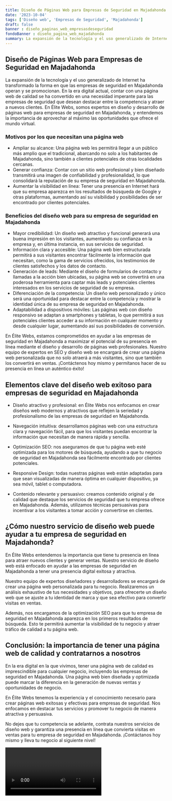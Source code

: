 ```yaml
---
title: Diseño de Páginas Web para Empresas de Seguridad en Majadahonda
date: '2023-10-04'
tags: ['Diseño web', 'Empresas de Seguridad', 'Majadahonda']
draft: false
banner : diseño_paginas_web_empresasdeseguridad
fondoBanner : diseño_pagina_web_majadahonda
summary: La expansión de la tecnología y el uso generalizado de Internet ha transformado la forma en que las empresas de seguridad en Majadahonda operan y se promocionan. En la era digital actual, contar con una página web de calidad se ha convertido en una necesidad imperante para las empresas de seguridad que desean destacar entre la competencia y atraer a nuevos clientes. En Élite Webs, somos expertos en diseño y desarrollo de páginas web para empresas de seguridad en Majadahonda, y entendemos la importancia de aprovechar al máximo las oportunidades que ofrece el mundo virtual.
---
```


## Diseño de Páginas Web para Empresas de Seguridad en Majadahonda

La expansión de la tecnología y el uso generalizado de Internet ha transformado la forma en que las empresas de seguridad en Majadahonda operan y se promocionan. En la era digital actual, contar con una página web de calidad se ha convertido en una necesidad imperante para las empresas de seguridad que desean destacar entre la competencia y atraer a nuevos clientes. En Élite Webs, somos expertos en diseño y desarrollo de páginas web para empresas de seguridad en Majadahonda, y entendemos la importancia de aprovechar al máximo las oportunidades que ofrece el mundo virtual.

### Motivos por los que necesitan una página web

- Ampliar su alcance: Una página web les permitirá llegar a un público más amplio que el tradicional, abarcando no solo a los habitantes de Majadahonda, sino también a clientes potenciales de otras localidades cercanas.
- Generar confianza: Contar con un sitio web profesional y bien diseñado transmitirá una imagen de confiabilidad y profesionalidad, lo que consolidará la reputación de su empresa de seguridad en Majadahonda.
- Aumentar la visibilidad en línea: Tener una presencia en Internet hará que su empresa aparezca en los resultados de búsqueda de Google y otras plataformas, aumentando así su visibilidad y posibilidades de ser encontrado por clientes potenciales.

### Beneficios del diseño web para su empresa de seguridad en Majadahonda

- Mayor credibilidad: Un diseño web atractivo y funcional generará una buena impresión en los visitantes, aumentando su confianza en la empresa y, en última instancia, en sus servicios de seguridad.
- Información clara y accesible: Una página web bien estructurada permitirá a sus visitantes encontrar fácilmente la información que necesitan, como la gama de servicios ofrecidos, los testimonios de clientes satisfechos y los datos de contacto.
- Generación de leads: Mediante el diseño de formularios de contacto y llamadas a la acción bien ubicadas, su página web se convertirá en una poderosa herramienta para captar más leads y potenciales clientes interesados en los servicios de seguridad de su empresa.
- Diferenciación de la competencia: Un diseño web personalizado y único será una oportunidad para destacar entre la competencia y mostrar la identidad única de su empresa de seguridad en Majadahonda.
- Adaptabilidad a dispositivos móviles: Las páginas web con diseño responsivo se adaptan a smartphones y tabletas, lo que permitirá a sus potenciales clientes acceder a su información en cualquier momento y desde cualquier lugar, aumentando así sus posibilidades de conversión.

En Élite Webs, estamos comprometidos en ayudar a las empresas de seguridad en Majadahonda a maximizar el potencial de su presencia en línea mediante el diseño y desarrollo de páginas web profesionales. Nuestro equipo de expertos en SEO y diseño web se encargará de crear una página web personalizada que no solo atraerá a más visitantes, sino que también los convertirá en ventas. ¡Contáctenos hoy mismo y permítanos hacer de su presencia en línea un auténtico éxito!

<GifSeo />

<Cta />

## Elementos clave del diseño web exitoso para empresas de seguridad en Majadahonda

- Diseño atractivo y profesional: en Élite Webs nos enfocamos en crear diseños web modernos y atractivos que reflejen la seriedad y profesionalismo de las empresas de seguridad en Majadahonda. 

- Navegación intuitiva: desarrollamos páginas web con una estructura clara y navegación fácil, para que los visitantes puedan encontrar la información que necesitan de manera rápida y sencilla.

- Optimización SEO: nos aseguramos de que tu página web esté optimizada para los motores de búsqueda, ayudando a que tu negocio de seguridad en Majadahonda sea fácilmente encontrado por clientes potenciales.

- Responsive Design: todas nuestras páginas web están adaptadas para que sean visualizadas de manera óptima en cualquier dispositivo, ya sea móvil, tablet o computadora.

- Contenido relevante y persuasivo: creamos contenido original y de calidad que destaque los servicios de seguridad que tu empresa ofrece en Majadahonda. Además, utilizamos técnicas persuasivas para incentivar a los visitantes a tomar acción y convertirse en clientes.

## ¿Cómo nuestro servicio de diseño web puede ayudar a tu empresa de seguridad en Majadahonda?

En Élite Webs entendemos la importancia que tiene tu presencia en línea para atraer nuevos clientes y generar ventas. Nuestro servicio de diseño web está enfocado en ayudar a las empresas de seguridad en Majadahonda a tener una presencia digital exitosa y atractiva.

Nuestro equipo de expertos diseñadores y desarrolladores se encargará de crear una página web personalizada para tu negocio. Realizaremos un análisis exhaustivo de tus necesidades y objetivos, para ofrecerte un diseño web que se ajuste a tu identidad de marca y que sea efectivo para convertir visitas en ventas.

Además, nos encargamos de la optimización SEO para que tu empresa de seguridad en Majadahonda aparezca en los primeros resultados de búsqueda. Esto te permitirá aumentar la visibilidad de tu negocio y atraer tráfico de calidad a tu página web.

## Conclusión: la importancia de tener una página web de calidad y contratarnos a nosotros

En la era digital en la que vivimos, tener una página web de calidad es imprescindible para cualquier negocio, incluyendo las empresas de seguridad en Majadahonda. Una página web bien diseñada y optimizada puede marcar la diferencia en la generación de nuevas ventas y oportunidades de negocio.

En Élite Webs tenemos la experiencia y el conocimiento necesario para crear páginas web exitosas y efectivas para empresas de seguridad. Nos enfocamos en destacar tus servicios y promover tu negocio de manera atractiva y persuasiva.

No dejes que tu competencia se adelante, contrata nuestros servicios de diseño web y garantiza una presencia en línea que convierta visitas en ventas para tu empresa de seguridad en Majadahonda. ¡Contáctanos hoy mismo y lleva tu negocio al siguiente nivel!

<Video />

<CtaBot job='Empresas de Seguridad' city='Majadahonda'/>

<Gmaps query='Majadahonda+españa+maps' />
